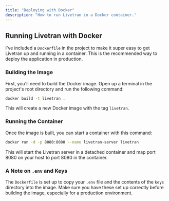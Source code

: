 ```yaml
---
title: "Deploying with Docker"
description: "How to run Livetran in a Docker container."
---
```


## Running Livetran with Docker

I've included a `Dockerfile` in the project to make it super easy to get Livetran up and running in a container. This is the recommended way to deploy the application in production.

### Building the Image

First, you'll need to build the Docker image. Open up a terminal in the project's root directory and run the following command:

```bash
docker build -t livetran .
```

This will create a new Docker image with the tag `livetran`.

### Running the Container

Once the image is built, you can start a container with this command:

```bash
docker run -d -p 8080:8080 --name livetran-server livetran
```

This will start the Livetran server in a detached container and map port 8080 on your host to port 8080 in the container.

### A Note on `.env` and Keys

The `Dockerfile` is set up to copy your `.env` file and the contents of the `keys` directory into the image. Make sure you have these set up correctly before building the image, especially for a production environment. 